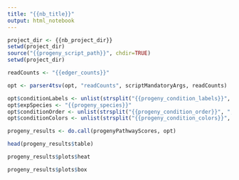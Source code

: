 ```yaml
---
title: "{{nb_title}}"
output: html_notebook
---
```


```r
project_dir <- {{nb_project_dir}}
setwd(project_dir)
source("{{progeny_script_path}}", chdir=TRUE)
setwd(project_dir)
```

```r
readCounts <- "{{edger_counts}}"

opt <- parser4tsv(opt, "readCounts", scriptMandatoryArgs, readCounts)

opt$conditionLabels <- unlist(strsplit("{{progeny_condition_labels}}", ",", fixed=TRUE))
opt$expSpecies <- "{{progeny_species}}"
opt$conditionOrder <- unlist(strsplit("{{progeny_condition_order}}", ",", fixed=TRUE))
opt$conditionColors <- unlist(strsplit("{{progeny_condition_colors}}", ",", fixed=TRUE))
```

```r
progeny_results <- do.call(progenyPathwayScores, opt)
```

```r
head(progeny_results$table)
```

```r
progeny_results$plots$heat
```

```r
progeny_results$plots$box
```